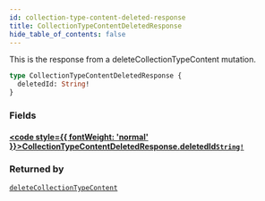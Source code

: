 ```yaml
---
id: collection-type-content-deleted-response
title: CollectionTypeContentDeletedResponse
hide_table_of_contents: false
---
```








This is the response from a deleteCollectionTypeContent mutation.

```graphql
type CollectionTypeContentDeletedResponse {
  deletedId: String!
}
```


### Fields

#### [<code style={{ fontWeight: 'normal' }}>CollectionTypeContentDeletedResponse.<b>deletedId</b></code>](#)<Bullet />[`String!`](/demand/api/graphql-admin/reference/scalars/string) <Badge class="secondary" text="non-null"/> <Badge class="secondary" text="scalar"/>
> 
> 



### Returned by

[`deleteCollectionTypeContent`](/demand/api/graphql-admin/reference/mutations/delete-collection-type-content)  <Badge class="secondary" text="mutation"/>



